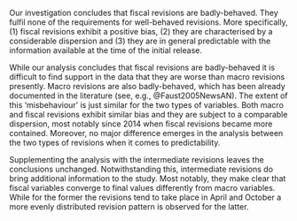 Our investigation concludes that fiscal revisions are badly-behaved. They fulfil none of the requirements for well-behaved revisions. More specifically, (1) fiscal revisions exhibit a positive bias, (2) they are characterised by a considerable dispersion and (3) they are in general predictable with the information available at the time of the initial release.

While our analysis concludes that fiscal revisions are badly-behaved it is difficult to find support in the data that they are worse than macro revisions presently. Macro revisions are also badly-behaved, which has been already documented in the literature (see, e.g., @Faust2005NewsAN). The extent of this 'misbehaviour' is just similar for the two types of variables. Both macro and fiscal revisions exhibit similar bias and they are subject to a comparable dispersion, most notably since 2014 when fiscal revisions became more contained. Moreover, no major difference emerges in the analysis between the two types of revisions when it comes to predictability.

Supplementing the analysis with the intermediate revisions leaves the conclusions unchanged. Notwithstanding this, intermediate revisions do bring additional information to the study. Most notably, they make clear that fiscal variables converge to final values differently from macro variables. While for the former the revisions tend to take place in April and October a more evenly distributed revision pattern is observed for the latter.